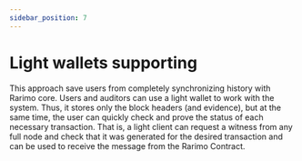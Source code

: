 ```yaml
---
sidebar_position: 7
---
```


# Light wallets supporting

This approach save users from completely synchronizing history with Rarimo core. Users and auditors can use a light
wallet to work with the system. Thus, it stores only the block headers (and evidence), but at the same time, the user
can quickly check and prove the status of each necessary transaction. That is, a light client can request a witness from
any full node and check that it was generated for the desired transaction and can be used to receive the message from
the Rarimo Contract.
